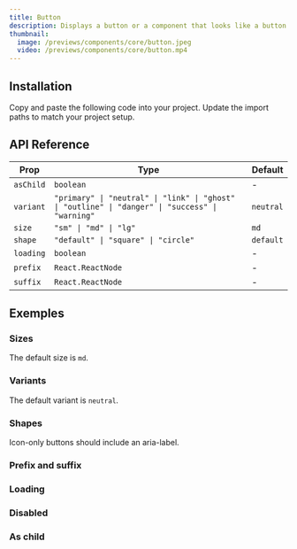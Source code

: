 ```yaml
---
title: Button
description: Displays a button or a component that looks like a button.
thumbnail:
  image: /previews/components/core/button.jpeg
  video: /previews/components/core/button.mp4
---
```


<ComponentPreview name="demos/components/core/button/default" />

## Installation

<Steps>
  <Step>Copy and paste the following code into your project.</Step>
  <ComponentSource name="components/core/default/button" />
  <Step>Update the import paths to match your project setup.</Step>
</Steps>

## API Reference

| Prop      | Type                                                                                             | Default   |
| --------- | ------------------------------------------------------------------------------------------------ | --------- |
| `asChild` | `boolean`                                                                                        | -         |
| `variant` | `"primary" \| "neutral" \| "link" \| "ghost" \| "outline" \| "danger" \| "success" \| "warning"` | `neutral` |
| `size`    | `"sm" \| "md" \| "lg"`                                                                           | `md`      |
| `shape`   | `"default" \| "square" \| "circle"`                                                              | `default` |
| `loading` | `boolean`                                                                                        | -         |
| `prefix`  | `React.ReactNode`                                                                                | -         |
| `suffix`  | `React.ReactNode`                                                                                | -         |

## Exemples

### Sizes

The default size is `md`.

<ComponentPreview name="demos/components/core/button/sizes" />

### Variants

The default variant is `neutral`.

<ComponentPreview name="demos/components/core/button/variants" />

### Shapes

Icon-only buttons should include an aria-label.

<ComponentPreview name="demos/components/core/button/shapes" />

### Prefix and suffix

<ComponentPreview name="demos/components/core/button/prefix-and-suffix" />

### Loading

<ComponentPreview name="demos/components/core/button/loading" />

### Disabled

<ComponentPreview name="demos/components/core/button/disabled" />

### As child

<ComponentPreview name="demos/components/core/button/as-child" />
